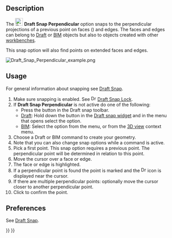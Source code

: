 <languages/>

{{Docnav
|[[Draft_Snap_Intersection|Snap Intersection]]
|[[Draft_Snap_Extension|Snap Extension]]
|[[Draft_Workbench|Draft]]
|IconL=Draft_Snap_Intersection.svg
|IconR=Draft_Snap_Extension.svg
|IconC=Workbench_Draft.svg
}}

{{GuiCommand
|Name=Draft Snap Perpendicular
|MenuLocation=Snapping → Snap perpendicular
|Workbenches=[[Draft_Workbench|Draft]], [[BIM_Workbench|BIM]]
|SeeAlso=[[Draft_Snap|Draft Snap]], [[Draft_Snap_Lock|Draft Snap Lock]]
}}

== Description == 

The [[Image:Draft_Snap_Perpendicular.svg|24px]] '''Draft Snap Perpendicular''' option snaps to the perpendicular projections of a previous point on faces ({{Version|0.21}}) and edges. The faces and edges can belong to [[Draft_Workbench|Draft]] or [[BIM_Workbench|BIM]] objects but also to objects created with other [[Workbenches|workbenches]].

This snap option will also find points on extended faces and edges.

[[Image:Draft_Snap_Perpendicular_example.png]]
{{Caption|Snapping the second point of a line to the perpendicular point on an extended edge}}

== Usage ==

For general information about snapping see [[Draft_Snap|Draft Snap]].

# Make sure snapping is enabled. See [[Image:Draft_Snap_Lock.svg|16px]] [[Draft_Snap_Lock|Draft Snap Lock]].
# If '''Draft Snap Perpendicular''' is not active do one of the following:
#* Press the {{Button|[[Image:Draft_Snap_Perpendicular.svg|16px]] [[Draft_Snap_Perpendicular|Snap perpendicular]]}} button in the Draft snap toolbar.
#* [[Draft_Workbench|Draft]]: Hold down the {{Button|[[Image:Draft_Snap_Lock.svg|x16px]][[Image:Toolbar_flyout_arrow.svg|x16px]]}} button in the [[Draft_snap_widget|Draft snap widget]] and in the menu that opens select the {{MenuCommand|[[Image:Draft_Snap_Perpendicular.svg|16px]] Snap perpendicular}} option.
#* [[BIM_Workbench|BIM]]: Select the {{MenuCommand|Snapping → [[Image:Draft_Snap_Perpendicular.svg|16px]] Snap perpendicular}} option from the menu, or from the [[3D_view|3D view]] context menu.
# Choose a Draft or BIM command to create your geometry.
# Note that you can also change snap options while a command is active.
# Pick a first point. This snap option requires a previous point. The perpendicular point will be determined in relation to this point.
# Move the cursor over a face or edge.
# The face or edge is highlighted.
# If a perpendicular point is found the point is marked and the [[Image:Draft_Snap_Perpendicular.svg|16px]] icon is displayed near the cursor.
# If there are multiple perpendicular points: optionally move the cursor closer to another perpendicular point. {{Version|0.21}}
# Click to confirm the point.

== Preferences ==

See [[Draft_Snap#Preferences|Draft Snap]].


{{Docnav
|[[Draft_Snap_Intersection|Snap Intersection]]
|[[Draft_Snap_Extension|Snap Extension]]
|[[Draft_Workbench|Draft]]
|IconL=Draft_Snap_Intersection.svg
|IconR=Draft_Snap_Extension.svg
|IconC=Workbench_Draft.svg
}}

{{Draft Tools navi{{#translation:}}}}
{{Userdocnavi{{#translation:}}}}
